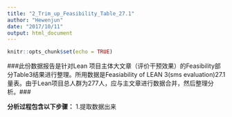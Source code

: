 ```yaml
---
title: "2_Trim_up_Feasibility_Table_27.1"
author: "Hewenjun"
date: "2017/10/11"
output: html_document
---
```


```r
knitr::opts_chunk$set(echo = TRUE)
```
###此份数据报告是针对Lean 项目主体大文章（评价干预效果）的Feasibility部分Table3结果进行整理。所用数据是Feasiability of LEAN 3(sms evaluation)27.1量表。由于Lean项目总人群为277人，应与主文章进行数据合并，然后整理分析。###

**分析过程包含以下步骤：**
1.提取数据出来